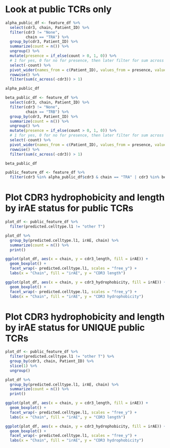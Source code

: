 # Look at public TCRs only

```r

alpha_public_df <- feature_df %>%
  select(cdr3, chain, Patient_ID) %>%
  filter(cdr3 != "None",
         chain == "TRA") %>%
  group_by(cdr3, Patient_ID) %>%
  summarize(count = n()) %>%
  ungroup() %>%
  mutate(presence = if_else(count > 0, 1, 0)) %>%
  # 1 for yes, 0 for no for presence, then later filter for sum across rows > 1 look for public TCRs
  select(-count) %>%
  pivot_wider(names_from = c(Patient_ID), values_from = presence, values_fill = 0) %>%
  rowwise() %>%
  filter(sum(c_across(-cdr3)) > 1)

alpha_public_df

beta_public_df <- feature_df %>%
  select(cdr3, chain, Patient_ID) %>%
  filter(cdr3 != "None",
         chain == "TRB") %>%
  group_by(cdr3, Patient_ID) %>%
  summarize(count = n()) %>%
  ungroup() %>%
  mutate(presence = if_else(count > 0, 1, 0)) %>%
  # 1 for yes, 0 for no for presence, then later filter for sum across rows > 1 look for public TCRs
  select(-count) %>%
  pivot_wider(names_from = c(Patient_ID), values_from = presence, values_fill = 0) %>%
  rowwise() %>%
  filter(sum(c_across(-cdr3)) > 1)

beta_public_df

public_feature_df <- feature_df %>%
  filter(cdr3 %in% alpha_public_df$cdr3 & chain == "TRA" | cdr3 %in% beta_public_df$cdr3 & chain == "TRB")

```

# Plot CDR3 hydrophobicity and length by irAE status for public TCRs

```r

plot_df <- public_feature_df %>%
  filter(predicted.celltype.l1 != "other T")

plot_df %>%
  group_by(predicted.celltype.l1, irAE, chain) %>%
  summarize(count = n()) %>%
  print()

ggplot(plot_df, aes(x = chain, y = cdr3_length, fill = irAE)) +
  geom_boxplot() +
  facet_wrap(~ predicted.celltype.l1, scales = "free_y") +
  labs(x = "Chain", fill = "irAE", y = "CDR3 length")

ggplot(plot_df, aes(x = chain, y = cdr3_hydrophobicity, fill = irAE)) +
  geom_boxplot() +
  facet_wrap(~ predicted.celltype.l1, scales = "free_y") +
  labs(x = "Chain", fill = "irAE", y = "CDR3 hydrophobicity")

```

# Plot CDR3 hydrophobicity and length by irAE status for UNIQUE public TCRs

```r

plot_df <- public_feature_df %>%
  filter(predicted.celltype.l1 != "other T") %>%
  group_by(cdr3, chain, Patient_ID) %>%
  slice(1) %>%
  ungroup()

plot_df %>%
  group_by(predicted.celltype.l1, irAE, chain) %>%
  summarize(count = n()) %>%
  print()

ggplot(plot_df, aes(x = chain, y = cdr3_length, fill = irAE)) +
  geom_boxplot() +
  facet_wrap(~ predicted.celltype.l1, scales = "free_y") +
  labs(x = "Chain", fill = "irAE", y = "CDR3 length")

ggplot(plot_df, aes(x = chain, y = cdr3_hydrophobicity, fill = irAE)) +
  geom_boxplot() +
  facet_wrap(~ predicted.celltype.l1, scales = "free_y") +
  labs(x = "Chain", fill = "irAE", y = "CDR3 hydrophobicity")

```